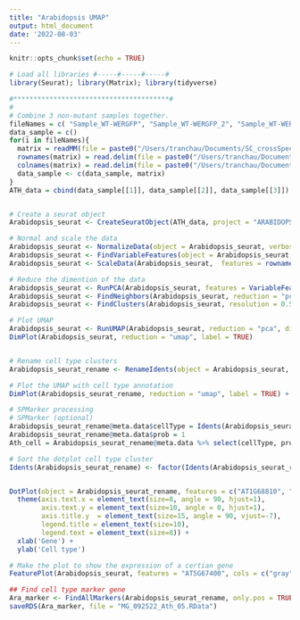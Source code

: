 ```yaml
---
title: "Arabidopsis UMAP"
output: html_document
date: '2022-08-03'
---
```


```r
knitr::opts_chunk$set(echo = TRUE)
```


```r

# Load all libraries #-----#-----#-----#
library(Seurat); library(Matrix); library(tidyverse)

#***************************************#
#
# Combine 3 non-mutant samples together.
fileNames = c( "Sample_WT-WERGFP", "Sample_WT-WERGFP_2", "Sample_WT-WERGFP_3")
data_sample = c()
for(i in fileNames){
  matrix = readMM(file = paste0("/Users/tranchau/Documents/SC_crossSpecies/GSE123013_RAW_matrices/", i, "/filtered_gene_bc_matrices/TAIR10/matrix.mtx"))
  rownames(matrix) = read.delim(file = paste0("/Users/tranchau/Documents/SC_crossSpecies/GSE123013_RAW_matrices/", i, "/filtered_gene_bc_matrices/TAIR10/genes.tsv"), header = FALSE, stringsAsFactors = FALSE)$V1
  colnames(matrix) = read.delim(file = paste0("/Users/tranchau/Documents/SC_crossSpecies/GSE123013_RAW_matrices/", i, "/filtered_gene_bc_matrices/TAIR10/barcodes.tsv"), header = FALSE, stringsAsFactors = FALSE)$V1
  data_sample <- c(data_sample, matrix)
}
ATH_data = cbind(data_sample[[1]], data_sample[[2]], data_sample[[3]]) # Same rownames, different columns,


# Create a seurat object
Arabidopsis_seurat <- CreateSeuratObject(ATH_data, project = "ARABIDOPSIS")

# Normal and scale the data
Arabidopsis_seurat <- NormalizeData(object = Arabidopsis_seurat, verbose = FALSE)
Arabidopsis_seurat <- FindVariableFeatures(object = Arabidopsis_seurat, selection.method = "vst", verbose = FALSE)
Arabidopsis_seurat <- ScaleData(Arabidopsis_seurat,  features = rownames(Arabidopsis_seurat))

# Reduce the dimention of the data
Arabidopsis_seurat <- RunPCA(Arabidopsis_seurat, features = VariableFeatures(object = Arabidopsis_seurat) ,verbose = FALSE)
Arabidopsis_seurat <- FindNeighbors(Arabidopsis_seurat, reduction = "pca", dims = 1:30) 
Arabidopsis_seurat <- FindClusters(Arabidopsis_seurat, resolution = 0.5) 

# Plot UMAP
Arabidopsis_seurat <- RunUMAP(Arabidopsis_seurat, reduction = "pca", dims = 1:30) 
DimPlot(Arabidopsis_seurat, reduction = "umap", label = TRUE)


# Rename cell type clusters
Arabidopsis_seurat_rename <- RenameIdents(object = Arabidopsis_seurat, '0' = "Stele1", '1' = "Meristem_Endocortex", '2' = "Root_cap", '3'= "Atrichoblast1", '4'= "Trichoblast2", '5' = "Cortex", '6' = "Stele2", '7'= "Atrichoblast2", '8' = "Endodermis", '9' = "Trichoblast1", '10'= "Xylem", '11' = "Unknown", '12' = "Phloem")

# Plot the UMAP with cell type annotation
DimPlot(Arabidopsis_seurat_rename, reduction = "umap", label = TRUE) + NoLegend() + NoAxes()

```

```r
# SPMarker processing
# SPMarker (optional)
Arabidopsis_seurat_rename@meta.data$cellType = Idents(Arabidopsis_seurat_rename)
Arabidopsis_seurat_rename@meta.data$prob = 1
Ath_cell = Arabidopsis_seurat_rename@meta.data %>% select(cellType, prob)
```

```r
# Sort the dotplot cell type cluster
Idents(Arabidopsis_seurat_rename) <- factor(Idents(Arabidopsis_seurat_rename), levels= c("Xylem", "Stele1", "Stele2", "Phloem", "Cortex","Unknown",  "Trichoblast1", "Trichoblast2", "Atrichoblast1", "Atrichoblast2", "Endodermis", "Root_cap", "Meristem_Endocortex"))


DotPlot(object = Arabidopsis_seurat_rename, features = c("AT1G68810", "AT4G35350", "AT1G71930", "AT4G14010", "AT1G44800", "AT1G64660", "AT2G46890", "AT1G79430", "AT5G50720", "AT1G62510", "AT5G53370",  "AT1G27740", "AT4G34580",  "AT1G62980", "AT2G37260", "AT5G40330", "AT1G65310", "AT3G11550", "AT2G36100", "AT5G17520", "AT3G52180", "AT2G14900", "AT5G45210"), cols = "RdYlBu",  col.min= -2, col.max = 2, dot.scale = 4) + 
  theme(axis.text.x = element_text(size=8, angle = 90, hjust=1), 
        axis.text.y = element_text(size=10, angle = 0, hjust=1), 
        axis.title.y  = element_text(size=15, angle = 90, vjust=-7),
        legend.title = element_text(size=10),
        legend.text = element_text(size=8)) + 
  xlab('Gene') +  
  ylab('Cell type')

```

```r
# Make the plot to show the expression of a certian gene
FeaturePlot(Arabidopsis_seurat, features = "AT5G67400", cols = c("gray", "green", "darkgreen"))
```




```r
## Find cell type marker gene
Ara_marker <- FindAllMarkers(Arabidopsis_seurat_rename, only.pos = TRUE, min.pct = 0.5, logfc.threshold = 0.5) %>% group_by(cluster) %>% arrange(cluster, desc(avg_log2FC))
saveRDS(Ara_marker, file = "MG_092522_Ath_05.RData")

```





